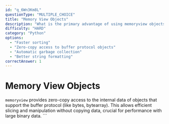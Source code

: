 ```yaml
---
id: "q_6Wn3Km8L"
questionType: "MULTIPLE_CHOICE"
title: "Memory View Objects"
description: "What is the primary advantage of using memoryview objects?"
difficulty: "HARD"
category: "Python"
options:
  - "Faster sorting"
  - "Zero-copy access to buffer protocol objects"
  - "Automatic garbage collection"
  - "Better string formatting"
correctAnswer: 1
---
```


# Memory View Objects

`memoryview` provides zero-copy access to the internal data of objects that support the buffer protocol (like bytes, bytearray). This allows efficient slicing and manipulation without copying data, crucial for performance with large binary data.
\`\`\`
